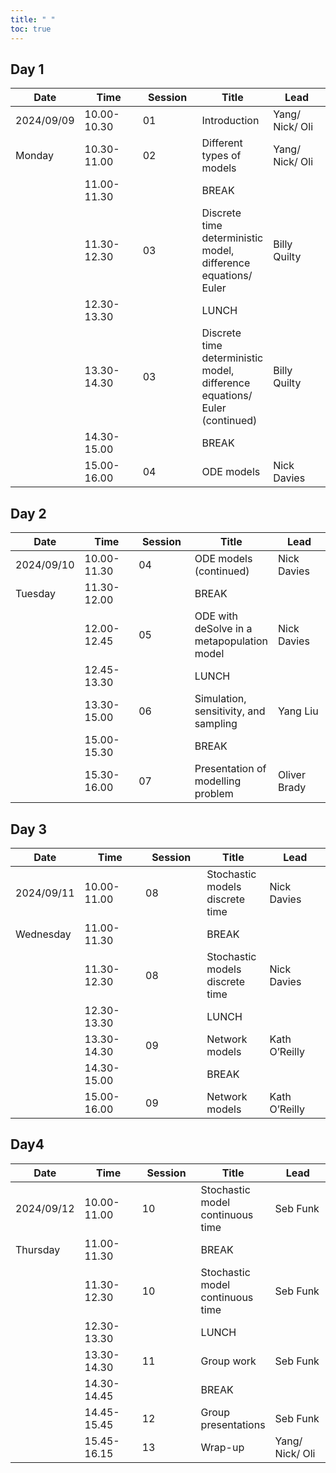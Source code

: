 ```yaml
---
title: " "
toc: true
---
```


## Day 1

| Date       | Time        | Session | Title                                                                      | Lead            |
|---------------|---------------|---------------|---------------|---------------|
| 2024/09/09 | 10.00-10.30 | 01      | Introduction                                                               | Yang/ Nick/ Oli |
| Monday     | 10.30-11.00 | 02      | Different types of models                                                  | Yang/ Nick/ Oli |
|            | 11.00-11.30 |         | BREAK                                                                      |                 |
|            | 11.30-12.30 | 03      | Discrete time deterministic model, difference equations/ Euler             | Billy Quilty    |
|            | 12.30-13.30 |         | LUNCH                                                                      |                 |
|            | 13.30-14.30 | 03      | Discrete time deterministic model, difference equations/ Euler (continued) | Billy Quilty    |
|            | 14.30-15.00 |         | BREAK                                                                      |                 |
|            | 15.00-16.00 | 04      | ODE models                                                                 | Nick Davies     |

## Day 2

| Date       | Time        | Session | Title                                      | Lead         |
|---------------|---------------|---------------|---------------|---------------|
| 2024/09/10 | 10.00-11.30 | 04      | ODE models (continued)                     | Nick Davies  |
| Tuesday    | 11.30-12.00 |         | BREAK                                      |              |
|            | 12.00-12.45 | 05      | ODE with deSolve in a metapopulation model | Nick Davies  |
|            | 12.45-13.30 |         | LUNCH                                      |              |
|            | 13.30-15.00 | 06      | Simulation, sensitivity, and sampling      | Yang Liu     |
|            | 15.00-15.30 |         | BREAK                                      |              |
|            | 15.30-16.00 | 07      | Presentation of modelling problem          | Oliver Brady |

## Day 3

| Date       | Time        | Session | Title                           | Lead          |
|---------------|---------------|---------------|---------------|---------------|
| 2024/09/11 | 10.00-11.00 | 08      | Stochastic models discrete time | Nick Davies   |
| Wednesday  | 11.00-11.30 |         | BREAK                           |               |
|            | 11.30-12.30 | 08      | Stochastic models discrete time | Nick Davies   |
|            | 12.30-13.30 |         | LUNCH                           |               |
|            | 13.30-14.30 | 09      | Network models                  | Kath O'Reilly |
|            | 14.30-15.00 |         | BREAK                           |               |
|            | 15.00-16.00 | 09      | Network models                  | Kath O'Reilly |

## Day4

| Date       | Time        | Session | Title                            | Lead            |
|---------------|---------------|---------------|---------------|---------------|
| 2024/09/12 | 10.00-11.00 | 10      | Stochastic model continuous time | Seb Funk        |
| Thursday   | 11.00-11.30 |         | BREAK                            |                 |
|            | 11.30-12.30 | 10      | Stochastic model continuous time | Seb Funk        |
|            | 12.30-13.30 |         | LUNCH                            |                 |
|            | 13.30-14.30 | 11      | Group work                       | Seb Funk        |
|            | 14.30-14.45 |         | BREAK                            |                 |
|            | 14.45-15.45 | 12      | Group presentations              | Seb Funk        |
|            | 15.45-16.15 | 13      | Wrap-up                          | Yang/ Nick/ Oli |
